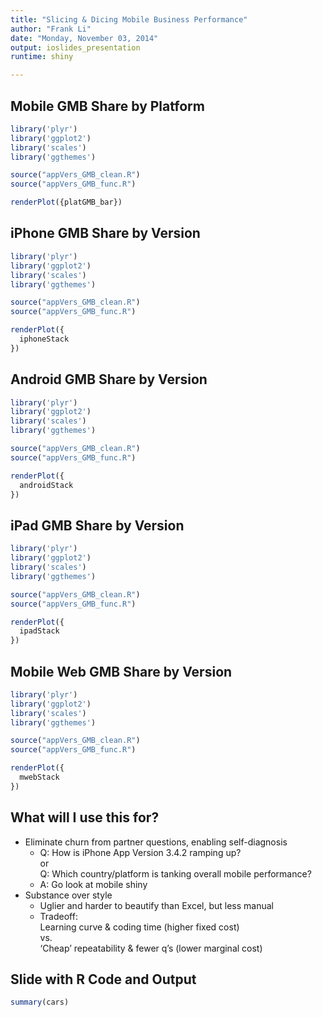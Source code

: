 ```yaml
---
title: "Slicing & Dicing Mobile Business Performance"
author: "Frank Li"
date: "Monday, November 03, 2014"
output: ioslides_presentation
runtime: shiny

---
```

## Mobile GMB Share by Platform
```r
library('plyr')
library('ggplot2')
library('scales')
library('ggthemes')

source("appVers_GMB_clean.R")
source("appVers_GMB_func.R")

renderPlot({platGMB_bar})
```

## iPhone GMB Share by Version
```r
library('plyr')
library('ggplot2')
library('scales')
library('ggthemes')

source("appVers_GMB_clean.R")
source("appVers_GMB_func.R")

renderPlot({
  iphoneStack
})

```

## Android GMB Share by Version
```r
library('plyr')
library('ggplot2')
library('scales')
library('ggthemes')

source("appVers_GMB_clean.R")
source("appVers_GMB_func.R")

renderPlot({
  androidStack
})

```

## iPad GMB Share by Version
```r
library('plyr')
library('ggplot2')
library('scales')
library('ggthemes')

source("appVers_GMB_clean.R")
source("appVers_GMB_func.R")

renderPlot({
  ipadStack
})

```

## Mobile Web GMB Share by Version
```r
library('plyr')
library('ggplot2')
library('scales')
library('ggthemes')

source("appVers_GMB_clean.R")
source("appVers_GMB_func.R")

renderPlot({
  mwebStack
})

```

## What will I use this for?

- Eliminate churn from partner questions, enabling self-diagnosis
    - Q: How is iPhone App Version 3.4.2 ramping up? <br /> 
    or <br />
      Q: Which country/platform is tanking overall mobile performance?
    - A: Go look at mobile shiny
- Substance over style
    - Uglier and harder to beautify than Excel, but less manual
    - Tradeoff: <br />
    Learning curve & coding time (higher fixed cost)  <br /> 
    vs.  <br />
    'Cheap' repeatability & fewer q's (lower marginal cost)

## Slide with R Code and Output

```r
summary(cars)
```